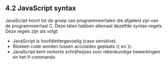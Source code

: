 ## 4.2 JavaScript syntax {.unnumbered}

JavaScript hoort tot de groep van programmeertalen die afgeleid zijn van de programmeertaal C. Deze talen hebben allemaal dezelfde syntax-regels. Deze regels zijn als volgt:

* JavaScript is hoofdlettergevoelig (case sensitive). 
* Blokken code worden tussen accolades geplaats ({ en }).
* JavaScript kent verkorte schrijfwijzes voor rekenkundige bewerkingen en het if-commando
